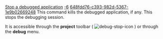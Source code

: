 [[Property:title|Stop a debugged application]]
[[Property:weight|-6]]
[[Property:uuid|648fdd76-c393-982d-5367-1e9b02669248]]
This command kills the debugged application, if any. This stops the debugging session.

It is accessible through the '''project''' toolbar (  [[Image:debug-stop-icon]]  ) or through the '''debug''' menu. 

{{seealso|<br/>
[[Eiffel Debugger Execution: Introduction|Execution commands]]  }}




